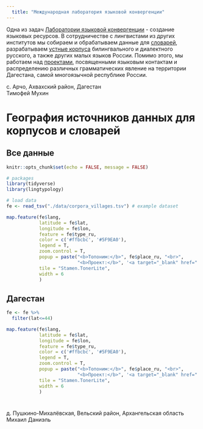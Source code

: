 ```yaml
---
  title: "Международная лаборатория языковой конвергенции"
---
```


Одна из задач [Лаборатории языковой конвергенции](https://ilcl.hse.ru/) -  создание языковых ресурсов. В сотрудничестве с лингвистами из других институтов мы собираем и обрабатываем данные для [словарей](resources_ru.html#m2), разрабатываем [устные корпуса](resources_ru.html#m1) билингвального и диалектного русского, а также других малых языков России. Помимо этого, мы работаем над [проектами](resources_ru.html#m3), посвященными языковым контактам и распределению различных грамматических явление на территории Дагестана, самой многоязычной республике России.

<!--html_preserve-->
<div class="main-image" style="background-image: url('images/karat.jpg'); background-position: 0% 65%;">
  <div class="attrib"> с. Арчо, Ахвахский район, Дагестан <br> Тимофей Мухин </div>
</div>
<!--/html_preserve-->

# География источников данных для корпусов и словарей {.tabset}

## Все данные
```r
knitr::opts_chunk$set(echo = FALSE, message = FALSE)

# packages
library(tidyverse)
library(lingtypology)

# load data
fe <- read_tsv("./data/corpora_villages.tsv") # example dataset

```
```r

map.feature(fe$lang,
            latitude = fe$lat,
            longitude = fe$lon,
            feature = fe$type_ru,
            color = c('#ffbcbc', '#5F9EA0'),
            legend = T,
            zoom.control = T,
            popup = paste("<b>Топоним:</b>", fe$place_ru, "<br>",
                          "<b>Проект:</b>", '<a target="_blank" href="', fe$link, '">', fe$name_ru),
            tile = "Stamen.TonerLite",
            width = 6
            )
```

## Дагестан
```r
fe <- fe %>% 
  filter(lat<=44)

map.feature(fe$lang,
            latitude = fe$lat,
            longitude = fe$lon,
            feature = fe$type_ru,
            color = c('#ffbcbc', '#5F9EA0'),
            legend = T,
            zoom.control = T,
            popup = paste("<b>Топоним:</b>", fe$place_ru, "<br>",
                          "<b>Проект:</b>", '<a target="_blank" href="', fe$link, '">', fe$name_ru),
            tile = "Stamen.TonerLite",
            width = 6
            )
```

# {-}

<!--html_preserve-->
<div class="main-image" style="background-image: url('images/push1.jpg'); background-position: 0% 65%;">
  <div class="attrib"> д. Пушкино-Михалёвская, Вельский район, Архангельская область <br> Михаил Даниэль </div>
</div>
<!--/html_preserve-->
